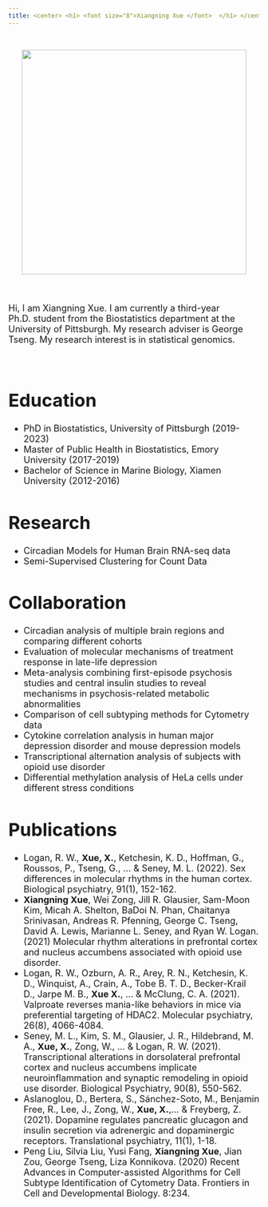 ```yaml
---
title: <center> <h1> <font size="8">Xiangning Xue </font>  </h1> </center>
---
```


<br>

<center>![](MyPic.png){width=450px}</center>

<font size="4">
 
<br>

Hi, I am Xiangning Xue. I am currently a third-year Ph.D. student from the Biostatistics department at the University of Pittsburgh. My research adviser is George Tseng. My research interest is in statistical genomics. 

<br>

 

# Education 

  * PhD in Biostatistics, University of Pittsburgh (2019-2023)   
  * Master of Public Health in Biostatistics, Emory University (2017-2019)  
  * Bachelor of Science in Marine Biology, Xiamen University (2012-2016)  

# Research 

  * Circadian Models for Human Brain RNA-seq data
  * Semi-Supervised Clustering for Count Data 
  
# Collaboration 

  * Circadian analysis of multiple brain regions and comparing different cohorts 
  * Evaluation of molecular mechanisms of treatment response in late-life depression 
  * Meta-analysis combining first-episode psychosis studies and central insulin studies to reveal mechanisms in psychosis-related metabolic abnormalities
  * Comparison of cell subtyping methods for Cytometry data
  * Cytokine correlation analysis in human major depression disorder and mouse depression models 
  * Transcriptional alternation analysis of subjects with opioid use disorder 
  * Differential methylation analysis of HeLa cells under different stress conditions 
  
# Publications 

  * Logan, R. W., **Xue, X.**, Ketchesin, K. D., Hoffman, G., Roussos, P., Tseng, G., ... & Seney, M. L. (2022). Sex differences in molecular rhythms in the human cortex. Biological psychiatry, 91(1), 152-162.
  * **Xiangning Xue**, Wei Zong, Jill R. Glausier, Sam-Moon Kim, Micah A. Shelton, BaDoi N. Phan, Chaitanya Srinivasan, Andreas R. Pfenning, George C. Tseng, David A. Lewis, Marianne L. Seney, and Ryan W. Logan. (2021) Molecular rhythm alterations in prefrontal cortex and nucleus accumbens associated with opioid use disorder.
  * Logan, R. W., Ozburn, A. R., Arey, R. N., Ketchesin, K. D., Winquist, A., Crain, A., Tobe B. T. D., Becker-Krail D., Jarpe M. B., **Xue X.**, ... & McClung, C. A. (2021). Valproate reverses mania-like behaviors in mice via preferential targeting of HDAC2. Molecular psychiatry, 26(8), 4066-4084.
  * Seney, M. L., Kim, S. M., Glausier, J. R., Hildebrand, M. A., **Xue, X.**, Zong, W., ... & Logan, R. W. (2021). Transcriptional alterations in dorsolateral prefrontal cortex and nucleus accumbens implicate neuroinflammation and synaptic remodeling in opioid use disorder. Biological Psychiatry, 90(8), 550-562.
  * Aslanoglou, D., Bertera, S., Sánchez-Soto, M., Benjamin Free, R., Lee, J., Zong, W., **Xue, X.**,... & Freyberg, Z. (2021). Dopamine regulates pancreatic glucagon and insulin secretion via adrenergic and dopaminergic receptors. Translational psychiatry, 11(1), 1-18.
  * Peng Liu, Silvia Liu, Yusi Fang, **Xiangning Xue**, Jian Zou, George Tseng, Liza Konnikova. (2020) Recent Advances in Computer-assisted Algorithms for Cell Subtype Identification of Cytometry Data. Frontiers in Cell and Developmental Biology. 8:234.
  
  
  
</font>

 